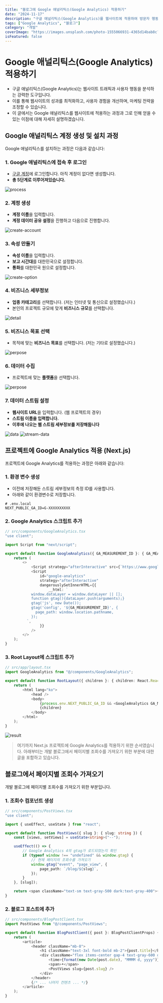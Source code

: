 ```yaml
---
title: "블로그에 Google 애널리틱스(Google Analytics) 적용하기"
date: "2024-11-17"
description: "구글 애널리틱스(Google Analytics)를 웹사이트에 적용하여 방문자 행동을 분석하고 웹사이트 성과를 향상시키는 방법에 대해 자세히 설명합니다."
tags: ["Google Analytics", "블로그"]
category: "개발"
coverImage: "https://images.unsplash.com/photo-1555066931-4365d14bab8c?w=800&auto=format&fit=crop&q=80"
isFeatured: false
---
```


# Google 애널리틱스(Google Analytics) 적용하기

- 구글 애널리틱스(Google Analytics)는 웹사이트 트래픽과 사용자 행동을 분석하는 강력한 도구입니다.
- 이를 통해 웹사이트의 성과를 최적화하고, 사용자 경험을 개선하며, 마케팅 전략을 조정할 수 있습니다.
- 이 글에서는 Google 애널리틱스를 웹사이트에 적용하는 과정과 그로 인해 얻을 수 있는 이점에 대해 자세히 설명하겠습니다.

## Google 애널리틱스 계정 생성 및 설치 과정

Google 애널리틱스를 설치하는 과정은 다음과 같습니다:

### 1. Google 애널리틱스에 접속 후 로그인

- [구글 계정](https://accounts.google.com/v3/signin/identifier?continue=https%3A%2F%2Fanalytics.google.com%2Fanalytics%2Fweb%2F%3Fauthuser%3D0%23%2Fprovision%2FSignUp&followup=https%3A%2F%2Fanalytics.google.com%2Fanalytics%2Fweb%2F%3Fauthuser%3D0&ifkv=AcMMx-dzwNyUj5YkC8PRDYfIEVhhWcaaXiOTN0gCJNJz-oP3EZ3Z2R7pum1ud1Ew2xEAZIP0NIeJhA&passive=1209600&service=analytics&flowName=GlifWebSignIn&flowEntry=ServiceLogin&dsh=S2015974618%3A1731837813805706&ddm=1)에 로그인합니다. 아직 계정이 없다면 생성합니다.
- **총 5단계로 이루어져있습니다.**

![process](https://imagedelivery.net/CJyrB-EkqcsF2D6ApJzEBg/7aa914b5-901c-4ba5-66c5-4a3eb7c64000/public)

### 2. 계정 생성

- **계정 이름**을 입력합니다.
- **계정 데이터 공유 설정**을 진행하고 다음으로 진행합니다.

![create-account](https://imagedelivery.net/CJyrB-EkqcsF2D6ApJzEBg/443d47c8-62b9-43ea-df70-69de5bb70e00/public)

### 3. 속성 만들기

- **속성 이름**을 입력합니다.
- **보고 시간대**를 대한민국으로 설정합니다.
- **통화**를 대한민국 원으로 설정합니다.

![create-option](https://imagedelivery.net/CJyrB-EkqcsF2D6ApJzEBg/fc5fbc8d-3615-4aea-c9f4-0b4e48569d00/public)

### 4. 비즈니스 세부정보

- **업종 카테고리**를 선택합니다. (저는 인터넷 및 통신으로 설정했습니다.)
- 본인의 프로젝트 규모에 맞게 **비즈니스 규모**를 선택합니다.

![detail](https://imagedelivery.net/CJyrB-EkqcsF2D6ApJzEBg/2b1b4c0d-fc26-4d4c-e923-20f4a6ee6400/public)

### 5. 비즈니스 목표 선택

- 목적에 맞는 **비즈니스 목표**를 선택합니다. (저는 기타로 설정했습니다.)

![perpose](https://imagedelivery.net/CJyrB-EkqcsF2D6ApJzEBg/e9b60cc3-05ce-4363-3275-190ff4a93200/public)

### 6. 데이터 수집

- 프로젝트에 맞는 **플랫폼**을 선택합니다.

![perpose](https://imagedelivery.net/CJyrB-EkqcsF2D6ApJzEBg/b56b8609-0365-4d5d-4730-f9f16e91d900/public)

### 7. 데이터 스트림 설정

- **웹사이트 URL**을 입력합니다. (웹 프로젝트의 경우)
- **스트림 이름을 입력합니다.**
- **이후에 나오는 웹 스트림 세부정보를 저장해둡니다**

![data](https://imagedelivery.net/CJyrB-EkqcsF2D6ApJzEBg/0b7535de-b870-45a4-953d-a3e6d7becd00/public)
![stream-data](https://imagedelivery.net/CJyrB-EkqcsF2D6ApJzEBg/05e5a62d-a97c-43e7-8589-30f60ede2500/public)

## 프로젝트에 Google Analytics 적용 (Next.js)

프로젝트에 Google Analytics를 적용하는 과정은 아래와 같습니다:

### 1. 환경 변수 생성

- 이전에 저장해둔 스트림 세부정보의 측정 ID를 사용합니다.
- 아래와 같이 환경변수로 저장합니다.

```env
# .env.local
NEXT_PUBLIC_GA_ID=G-XXXXXXXXXX
```

### 2. Google Analytics 스크립트 추가

```typescript
// src/components/GoogleAnalytics.tsx
"use client";

import Script from "next/script";

export default function GoogleAnalytics({ GA_MEASUREMENT_ID }: { GA_MEASUREMENT_ID: string }) {
	return (
		<>
			<Script strategy="afterInteractive" src={`https://www.googletagmanager.com/gtag/js?id=${GA_MEASUREMENT_ID}`} />
			<Script
				id="google-analytics"
				strategy="afterInteractive"
				dangerouslySetInnerHTML={{
					__html: `
            window.dataLayer = window.dataLayer || [];
            function gtag(){dataLayer.push(arguments);}
            gtag('js', new Date());
            gtag('config', '${GA_MEASUREMENT_ID}', {
              page_path: window.location.pathname,
            });
          `,
				}}
			/>
		</>
	);
}
```

### 3. Root Layout에 스크립트 추가

```typescript
// src/app/layout.tsx
import GoogleAnalytics from "@/components/GoogleAnalytics";

export default function RootLayout({ children }: { children: React.ReactNode }) {
	return (
		<html lang="ko">
			<head />
			<body>
				{process.env.NEXT_PUBLIC_GA_ID && <GoogleAnalytics GA_MEASUREMENT_ID={process.env.NEXT_PUBLIC_GA_ID} />}
				{children}
			</body>
		</html>
	);
}
```

![result](https://imagedelivery.net/CJyrB-EkqcsF2D6ApJzEBg/6c1c8d0d-07c1-4d60-a332-78080fe75e00/public)

> 여기까지 Next.js 프로젝트에 Google Analytics를 적용하기 위한 순서였습니다.
> 아래부터는 개발 블로그에서 페이지별 조회수를 가져오기 위한 부분에 대한 글을 포함하고 있습니다.

## 블로그에서 페이지별 조회수 가져오기

개발 블로그에 페이지별 조회수를 가져오기 위한 부분입니다.

### 1. 조회수 컴포넌트 생성

```typescript
// src/components/PostViews.tsx
"use client";

import { useEffect, useState } from "react";

export default function PostViews({ slug }: { slug: string }) {
	const [views, setViews] = useState<string>("--");

	useEffect(() => {
		// Google Analytics 4의 gtag가 로드되었는지 확인
		if (typeof window !== "undefined" && window.gtag) {
			// 현재 페이지의 조회수를 가져오기
			window.gtag("event", "page_view", {
				page_path: `/blog/${slug}`,
			});
		}
	}, [slug]);

	return <span className="text-sm text-gray-500 dark:text-gray-400">{views} views</span>;
}
```

### 2. 블로그 포스트에 추가

```typescript
// src/components/BlogPostClient.tsx
import PostViews from "@/components/PostViews";

export default function BlogPostClient({ post }: BlogPostClientProps) {
	return (
		<article>
			<header className="mb-8">
				<h1 className="text-3xl font-bold mb-2">{post.title}</h1>
				<div className="flex items-center gap-4 text-gray-600 dark:text-gray-400">
					<time>{format(new Date(post.date), "MMMM d, yyyy")}</time>
					<span>•</span>
					<PostViews slug={post.slug} />
				</div>
			</header>
			{/* ... 나머지 컨텐츠 ... */}
		</article>
	);
}
```